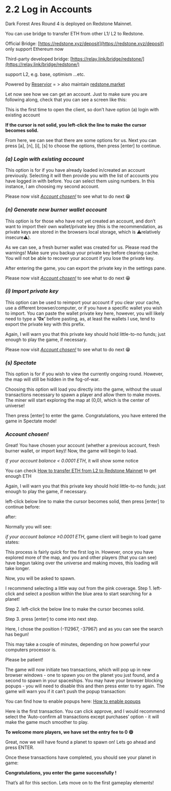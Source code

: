 # 2.2 Log in Accounts

Dark Forest Ares Round 4 is deployed on Redstone Mainnet.

You can use bridge to transfer ETH from other L1/ L2 to Redstone.

Official Bridge: [https://redstone.xyz/deposit](https://redstone.xyz/deposit)
only support Ethereum now

Third-party developed bridge: [https://relay.link/bridge/redstone/](https://relay.link/bridge/redstone/)

support L2, e.g. base, optimism …etc.

Powered by [Reservior](https://twitter.com/reservoir0x)  = > also maintain [redstone.market](https://redstone.market/) 

Let now see how we can get an account. Just to make sure you are following along, check that you can see a screen like this:


This is the first time to open the client, so don’t have option (a) login with existing account

**If the cursor is not solid, you left-click the line to make the cursor becomes solid.** 

From here, we can see that there are some options for us.
Next you can press [a], [n], [i], [s] to choose the options, then press [enter] to continue.

### *(a) Login with existing account*

This option is for if you have already loaded in/created an account previously. Selecting it will then provide you with the list of accounts you have logged in with before. You can select them using numbers. In this instance, I am choosing my second account.


Please now visit [*Account chosen!*]()   to see what to do next 😁

### *(n) Generate new burner wallet account*

This option is for those who have not yet created an account, and don’t want to import their own wallet/private key (this is the recommendation, as private keys are stored in the browsers local storage, which is ⚠️relatively insecure⚠️).


As we can see, a fresh burner wallet was created for us. Please read the warnings! Make sure you backup your private key before clearing cache. You will not be able to recover your account if you lose the private key.

After entering the game, you can export the private key in the settings pane.

Please now visit [*Account chosen!*]()   to see what to do next 😁

### *(i) Import private key*

This option can be used to reimport your account if you clear your cache, use a different browser/computer, or if you have a specific wallet you wish to import. You can paste the wallet private key here, however, you will likely need to type a **‘0x’** before pasting, as, at least the wallets I use, tend to export the private key with this prefix.


Again, I will warn you that this private key should hold little-to-no funds; just enough to play the game, if necessary.

Please now visit [*Account chosen!*]()   to see what to do next 😁

### *(s) Spectate*

This option is for if you wish to view the currently ongoing round. However, the map will still be hidden in the fog-of-war.

Choosing this option will load you directly into the game, without the usual transactions necessary to spawn a player and allow them to make moves. The miner will start exploring the map at  (0,0), which is the center of universe!



Then press [enter] to enter the game.
Congratulations, you have entered the game in Spectate mode!

### *Account chosen!*

Great! You have chosen your account (whether a previous account, fresh burner wallet, or import key)! Now, the game will begin to load.

*If your account balance < 0.0001 ETH*, it will show some notice 


You can check [How to transfer ETH from L2 to Redstone Mainnet]() to get enough ETH 

Again, I will warn you that this private key should hold little-to-no funds; just enough to play the game, if necessary.

left-click below line to make the cursor becomes solid, then press [enter] to continue 
before: 


after: 


Normally you will see: 


 *if your account balance ≥0.0001 ETH*, game client will begin to load game states:


This process is fairly quick for the first log in. However, once you have explored more of the map, and you and other players (that you can see) have begun taking over the universe and making moves, this loading will take longer.

Now, you will be asked to spawn. 



I recommend selecting a little way out from the pink coverage. 
Step 1. left-click and  select a position within the blue area to start searching for a planet!

Step 2. left-click the below line to make the cursor becomes solid. 

Step 3. press [enter] to come into next step.

Here, I chose the position (-112967, -37967) and as you can see the search has begun!



This may take a couple of minutes, depending on how powerful your computers processor is. 

Please be patient!

The game will now initiate two transactions, which will pop up in new browser windows - one to spawn you on the planet you just found, and a second to spawn in your spaceships. You may have your browser blocking popups - you will need to disable this and then press enter to try again. The game will warn you if it can’t push the popup transaction:



You can find how to enable popups here: [How to enable popups]() 

Here is the first transaction. You can click approve, and I would recommend select the ‘Auto-confirm all transactions except purchases’ option - it will make the game much smoother to play.



**To welcome more players, we have set the entry fee to 0  😄**



Great, now we will have found a planet to spawn on! Lets go ahead and press ENTER.

Once these transactions have completed, you should see your planet in game:



**Congratulations, you enter the game successfully !**

That’s all for this section. Lets move on to the first gameplay elements!
